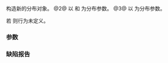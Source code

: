 {{cpp/numeric/random/uniform_int_distribution/title|uniform_int_distribution}}
{{cpp/numeric/random/uniform_int_distribution/navbar}}
{{dcl begin}}
{{dcl|num=1|since=c++11|1=
uniform_int_distribution() : uniform_int_distribution(0) { }
}}
{{dcl|num=2|since=c++11|1=
explicit uniform_int_distribution( IntType a, 
                                   IntType b = std::numeric_limits&lt;IntType&gt;::max() );
}}
{{dcl|num=3|since=c++11|1=
explicit uniform_int_distribution( const param_type&amp; params );
}}
{{dcl end}}

构造新的分布对象。
@2@ 以 {{c|a}} 和 {{c|b}} 为分布参数。
@3@ 以 {{c|params}} 为分布参数。

若 {{c|a &gt; b}} 则行为未定义。

===参数===
{{par begin}}
{{par|a|''a'' 分布参数（最小值）}}
{{par|b|''b'' 分布参数（最大值）}}
{{par|params|分布参数集}}
{{par end}}

===缺陷报告===
{{dr list begin}}
{{dr list item|paper=P0935R0|std=C++11|before=默认构造函数曾为 explicit|after=使之为隐式}}
{{dr list end}}

{{langlinks|de|en|es|fr|it|ja|pt|ru}}